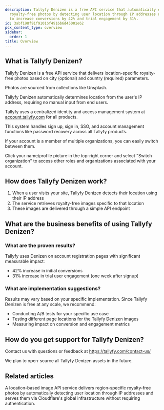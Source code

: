 ```yaml
---
description: Tallyfy Denizen is a free API service that automatically delivers location-specific
  royalty-free photos by detecting user location through IP addresses and has shown
  to increase conversions by 42% and trial engagement by 31%.
id: 3abf198f91f9101bf4916b6d45001e62
pcx_content_type: overview
sidebar:
  order: 1
title: Overview
---
```


## What is Tallyfy Denizen?

Tallyfy Denizen is a free API service that delivers location-specific royalty-free photos based on city (optional) and country (required) parameters.

Photos are sourced from collections like Unsplash.

Tallyfy Denizen automatically determines location from the user's IP address, requiring no manual input from end users.

Tallyfy uses a centralized identity and access management system at [account.tallyfy.com](https://account.tallyfy.com) for all products.

This system handles sign up, sign in, SSO, and account management functions like password recovery across all Tallyfy products.

If your account is a member of multiple organizations, you can easily switch between them.

Click your name/profile picture in the top-right corner and select "Switch organization" to access other roles and organizations associated with your account.

## How does Tallyfy Denizen work?

1. When a user visits your site, Tallyfy Denizen detects their location using their IP address
2. The service retrieves royalty-free images specific to that location
3. These images are delivered through a simple API endpoint

## What are the business benefits of using Tallyfy Denizen?

### What are the proven results?
Tallyfy uses Denizen on account registration pages with significant measurable impact:

* 42% increase in initial conversions
* 31% increase in trial user engagement (one week after signup)

### What are implementation suggestions?
Results may vary based on your specific implementation. Since Tallyfy Denizen is free at any scale, we recommend:

* Conducting A/B tests for your specific use case
* Testing different page locations for the Tallyfy Denizen images
* Measuring impact on conversion and engagement metrics

## How do you get support for Tallyfy Denizen?

Contact us with questions or feedback at https://tallyfy.com/contact-us/

We plan to open-source all Tallyfy Denizen assets in the future.


## Related articles
<CardGrid>
<LinkTitleCard header="<b>Denizen > Endpoints</b>" href="/products/denizen/endpoints/" > A location-based image API service delivers region-specific royalty-free photos by automatically detecting user location through IP addresses and serves them via Cloudflare's global infrastructure without requiring authentication. </LinkTitleCard>
</CardGrid>